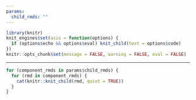 ```yaml
---
params:
  child_rmds: ""
---
```


```r
library(knitr)
knit_engines$set(asis = function(options) {
  if (options$echo && options$eval) knit_child(text = options$code)
})
knitr::opts_chunk$set(message = FALSE, warning = FALSE, eval = FALSE)
```

-------------------------------------------------------------------------------

```r
for (component_rmds in params$child_rmds) {
  for (rmd in component_rmds) {
    cat(knitr::knit_child(rmd, quiet = TRUE))
  }
}
```

